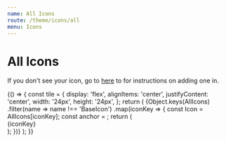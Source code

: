 ```yaml
---
name: All Icons
route: /theme/icons/all
menu: Icons
---
```



# All Icons

If you don't see your icon, go to [here](/theme/icons) to for instructions on adding one in.

<Playground>
  {() => {
    const tile = {
      display: 'flex',
      alignItems: 'center',
      justifyContent: 'center',
      width: '24px',
      height: '24px',
    };
    return (
      <SpacedGroup xs={4}>
        {Object.keys(AllIcons)
          .filter(name => name !== 'BaseIcon')
          .map(iconKey => {
            const Icon = AllIcons[iconKey];
            const anchor = <Icon color={palette.gunmetal} />;
            return (
              <div key={iconKey} style={tile}>
                <Tooltip anchor={anchor}>
                  <SpacedGroup xs={4}>
                    <span>{iconKey}</span>
                  </SpacedGroup>
                </Tooltip>
              </div>
            );
          })}
      </SpacedGroup>
    );
  }}
</Playground>
